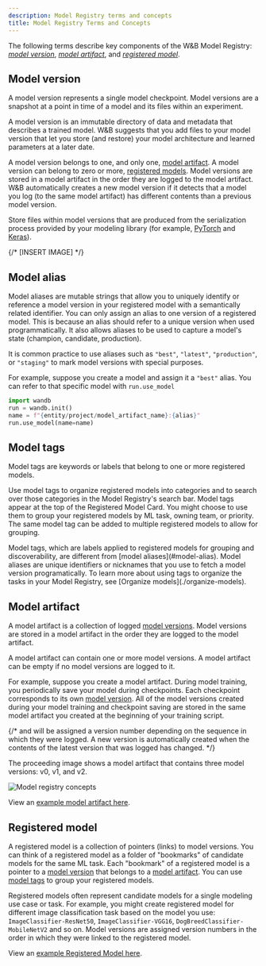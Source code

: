 ```yaml
---
description: Model Registry terms and concepts
title: Model Registry Terms and Concepts
---
```


The following terms describe key components of the W&B Model Registry: [*model version*](#model-version), [*model artifact*](#model-artifact), and [*registered model*](#registered-model).

## Model version
A model version represents a single model checkpoint. Model versions are a snapshot at a point in time of a model and its files within an experiment. 

A model version is an immutable directory of data and metadata that describes a trained model. W&B suggests that you add files to your model version that let you store (and restore) your model architecture and learned parameters at a later date. 

A model version belongs to one, and only one, [model artifact](#model-artifact). A model version can belong to zero or more, [registered models](#registered-model). Model versions are stored in a model artifact in the order they are logged to the model artifact. W&B automatically creates a new model version if it detects that a model you log (to the same model artifact) has different contents than a previous model version.

Store files within model versions that are produced from the serialization process provided by your modeling library (for example, [PyTorch](https://pytorch.org/tutorials/beginner/saving_loading_models.html) and [Keras](https://www.tensorflow.org/guide/keras/save_and_serialize)).

{/* [INSERT IMAGE] */}

## Model alias

Model aliases are mutable strings that allow you to uniquely identify or reference a model version in your registered model with a semantically related identifier. You can only assign an alias to one version of a registered model. This is because an alias should refer to a unique version when used programmatically. It also allows aliases to be used to capture a model's state (champion, candidate, production).

It is common practice to use aliases such as  `"best"`, `"latest"`, `"production"`, or `"staging"` to mark model versions with special purposes.

For example, suppose you create a model and assign it a `"best"` alias. You can refer to that specific model with `run.use_model` 

```python
import wandb
run = wandb.init()
name = f"{entity/project/model_artifact_name}:{alias}"
run.use_model(name=name)
```

## Model tags
Model tags are keywords or labels that belong to one or more registered models.

Use model tags to organize registered models into categories and to search over those categories in the Model Registry's search bar. Model tags appear at the top of the Registered Model Card. You might choose to use them to group your registered models by ML task, owning team, or priority. The same model tag can be added to multiple registered models to allow for grouping. 

<Note>
Model tags, which are labels applied to registered models for grouping and discoverability, are different from [model aliases](#model-alias). Model aliases are unique identifiers or nicknames that you use to fetch a model version programatically. To learn more about using tags to organize the tasks in your Model Registry, see [Organize models](./organize-models).
</Note>


## Model artifact
A model artifact is a collection of logged [model versions](#model-version). Model versions are stored in a model artifact in the order they are logged to the model artifact. 

A model artifact can contain one or more model versions. A model artifact can be empty if no model versions are logged to it. 

For example, suppose you create a model artifact. During model training, you periodically save your model during checkpoints. Each checkpoint corresponds to its own [model version](#model-version). All of the model versions created during your model training and checkpoint saving are stored in the same model artifact you created at the beginning of your training script.

{/* and will be assigned a version number depending on the sequence in which they were logged. A new version is automatically created when the contents of the latest version that was logged has changed. */}


The proceeding image shows a model artifact that contains three model versions: v0, v1, and v2.

<Frame>
    <img src="/images/models/mr1c.png" alt="Model registry concepts"  />
</Frame>

View an [example model artifact here](https://wandb.ai/timssweeney/model_management_docs_official_v0/artifacts/model/mnist-zws7gt0n).

## Registered model
A registered model is a collection of pointers (links) to model versions. You can think of a registered model as a folder of "bookmarks" of candidate models for the same ML task. Each "bookmark" of a registered model is a pointer to a [model version](#model-version) that belongs to a [model artifact](#model-artifact). You can use [model tags](#model-tags) to group your registered models. 

Registered models often represent candidate models for a single modeling use case or task. For example, you might create registered model for different image classification task based on the model you use: `ImageClassifier-ResNet50`, `ImageClassifier-VGG16`, `DogBreedClassifier-MobileNetV2` and so on. Model versions are assigned version numbers in the order in which they were linked to the registered model.


View an [example Registered Model here](https://wandb.ai/reviewco/registry/model?selectionPath=reviewco%2Fmodel-registry%2FFinetuned-Review-Autocompletion&view=versions).